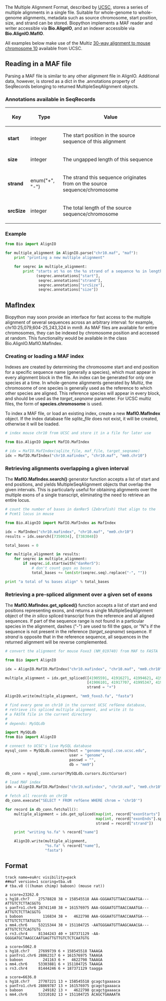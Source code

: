 The Multiple Alignment Format, described by [http://genome.ucsc.edu/FAQ/FAQformat.html#format5 UCSC], stores a series of multiple alignments in a single file.  Suitable for whole-genome to whole-genome alignments, metadata such as source chromosome, start position, size, and strand can be stored.  Biopython implements a MAF reader and writer accessible via '''Bio.AlignIO''', and an indexer accessible via '''Bio.AlignIO.MafIO'''.

All examples below make use of the Multiz [http://hgdownload.cse.ucsc.edu/goldenPath/currentGenomes/Mus_musculus/multiz30way/maf/chr10.maf.gz 30-way alignment to mouse chromosome 10] available from UCSC.

==Reading in a MAF file==
Parsing a MAF file is similar to any other alignment file in AlignIO.  Additional data, however, is stored as a dict in the .annotations property of SeqRecords belonging to returned MultipleSeqAlignment objects.

===Annotations available in SeqRecords===
{| border="1" cellpadding="4" cellspacing="0"
! Key
! Type
! Value
|-
| '''start'''
| integer
| The start position in the source sequence of this alignment
|-
| '''size'''
| integer
| The ungapped length of this sequence
|-
| '''strand'''
| enum("+", "-")
| The strand this sequence originates from on the source sequence/chromosome
|-
| '''srcSize'''
| integer
| The total length of the source sequence/chromosome
|}

===Example===
<source lang=python>
from Bio import AlignIO

for multiple_alignment in AlignIO.parse("chr10.maf", "maf"):
    print "printing a new multiple alignment"

    for seqrec in multiple_alignment:
        print "starts at %s on the %s strand of a sequence %s in length, and runs for %s bp" % \
              (seqrec.annotations["start"],
               seqrec.annotations["strand"],
               seqrec.annotations["srcSize"],
               seqrec.annotations["size"])
</source>

==MafIndex==
Biopython may soon provide an interface for fast access to the multiple alignment of several sequences across an arbitrary interval: for example, chr10:25,079,604-25,243,324 in mm9.  As MAF files are available for entire chromosomes, they can be indexed by chromosome position and accessed at random.  This functionality would be available in the class Bio.AlignIO.MafIO.MafIndex.

===Creating or loading a MAF index===

Indexes are created by determining the chromosome start and end position for a specific sequence name (generally a species), which must appear in every alignment block in the file.  An index can be generated for only one species at a time.  In whole-genome alignments generated by Multiz, the chromosome of one species is generally used as the reference to which other species are aligned.  This reference species will appear in every block, and should be used as the ''target_seqname'' parameter.  For UCSC multiz files, the form of '''species.chromosome''' is used.

To index a MAF file, or load an existing index, create a new '''MafIO.MafIndex''' object.  If the index database file ''sqlite_file'' does not exist, it will be created, otherwise it will be loaded.

<source lang=python>
# index mouse chr10 from UCSC and store it in a file for later use

from Bio.AlignIO import MafIO.MafIndex

# idx = MafIO.MafIndex(sqlite_file, maf_file, target_seqname)
idx = MafIO.MafIndex("chr10.mafindex", "chr10.maf", "mm9.chr10")
</source>

===Retrieving alignments overlapping a given interval===

The '''MafIO.MafIndex.search()''' generator function accepts a list of start and end positions, and yields MultipleSeqAlignment objects that overlap the given intervals.  This is particularly useful for obtaining alignments over the multiple exons of a single transcript, eliminating the need to retrieve an entire locus.

<source lang=python>
# count the number of bases in danRer5 (Zebrafish) that align to the
# Pcmt1 locus in mouse

from Bio.AlignIO import MafIO.MafIndex as MafIndex

idx = MafIndex("chr10.mafindex", "chr10.maf", "mm9.chr10")
results = idx.search([7350034], [7383048])

total_bases = 0

for multiple_alignment in results:
    for seqrec in multiple_alignment:
        if seqrec.id.startswith("danRer5"):
            # don't count gaps as bases
            total_bases += len(str(seqrec.seq).replace("-", ""))

print "a total of %s bases align" % total_bases
</source>

===Retrieving a pre-spliced alignment over a given set of exons===

The '''MafIO.MafIndex.get_spliced()''' function accepts a list of start and end positions representing exons, and returns a single MultipleSeqAlignment object of the ''in silico'' spliced transcript from the reference and all aligned sequences.  If part of the sequence range is not found in a particular species in the alignment, dashes ("-") are used to fill the gaps, or "N"s if the sequence is not present in the reference (''target_seqname'') sequence.  If ''strand'' is opposite that in the reference sequence, all sequences in the returned alignment will be reverse complemented.

<source lang=python>
# convert the alignment for mouse Foxo3 (NM_019740) from MAF to FASTA

from Bio import AlignIO

idx = AlignIO.MafIO.MafIndex("chr10.mafindex", "chr10.maf", "mm9.chr10")

multiple_alignment = idx.get_spliced([41905591, 41916271, 41994621, 41996331],
                                     [41906101, 41917707, 41995347, 41996548],
                                     strand = "+")

AlignIO.write(multiple_alignment, "mm9_foxo3.fa", "fasta")
</source>

<source lang=python>
# find every gene on chr10 in the current UCSC refGene database,
# retrieve its spliced multiple alignment, and write it to
# a FASTA file in the current directory
#
# depends: MySQLdb

import MySQLdb
from Bio import AlignIO

# connect to UCSC's live MySQL database
mysql_conn = MySQLdb.connect(host = "genome-mysql.cse.ucsc.edu",
                             user = "genome",
                             passwd = "", 
                             db = "mm9")

db_conn = mysql_conn.cursor(MySQLdb.cursors.DictCursor)

# load MAF index
idx = AlignIO.MafIO.MafIndex("chr10.mafindex", "chr10.maf", "mm9.chr10")

# fetch all records on chr10
db_conn.execute("SELECT * FROM refGene WHERE chrom = 'chr10'")

for record in db_conn.fetchall():
    multiple_alignment = idx.get_spliced(map(int, record["exonStarts"].split(",")[:-1]),
                                         map(int, record["exonEnds"].split(",")[:-1]),
                                         strand = record["strand"])

    print "writing %s.fa" % record["name"]

    AlignIO.write(multiple_alignment,
                  "%s.fa" % record["name"],
                  "fasta")
</source>

==Format==
<pre>
track name=euArc visibility=pack
##maf version=1 scoring=tba.v8 
# tba.v8 (((human chimp) baboon) (mouse rat)) 
                   
a score=23262.0     
s hg18.chr7    27578828 38 + 158545518 AAA-GGGAATGTTAACCAAATGA---ATTGTCTCTTACGGTG
s panTro1.chr6 28741140 38 + 161576975 AAA-GGGAATGTTAACCAAATGA---ATTGTCTCTTACGGTG
s baboon         116834 38 +   4622798 AAA-GGGAATGTTAACCAAATGA---GTTGTCTCTTATGGTG
s mm4.chr6     53215344 38 + 151104725 -AATGGGAATGTTAAGCAAACGA---ATTGTCTCTCAGTGTG
s rn3.chr4     81344243 40 + 187371129 -AA-GGGGATGCTAAGCCAATGAGTTGTTGTCTCTCAATGTG
                   
a score=5062.0                    
s hg18.chr7    27699739 6 + 158545518 TAAAGA
s panTro1.chr6 28862317 6 + 161576975 TAAAGA
s baboon         241163 6 +   4622798 TAAAGA 
s mm4.chr6     53303881 6 + 151104725 TAAAGA
s rn3.chr4     81444246 6 + 187371129 taagga

a score=6636.0
s hg18.chr7    27707221 13 + 158545518 gcagctgaaaaca
s panTro1.chr6 28869787 13 + 161576975 gcagctgaaaaca
s baboon         249182 13 +   4622798 gcagctgaaaaca
s mm4.chr6     53310102 13 + 151104725 ACAGCTGAAAATA
</pre>